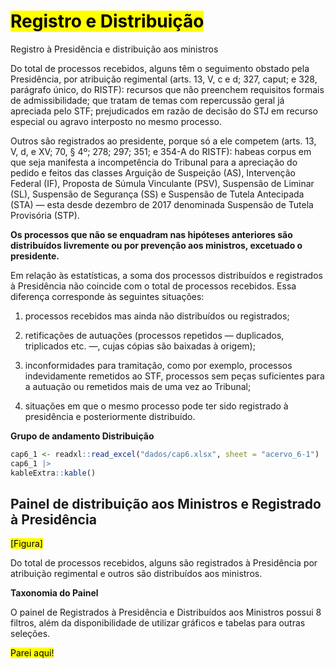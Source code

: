# <mark>Registro e Distribuição</mark> {#registro-distribuicao}

Registro à Presidência e distribuição aos ministros

Do total de processos recebidos, alguns têm o seguimento obstado pela Presidência, por atribuição regimental (arts. 13, V, c e d; 327, caput; e 328, parágrafo único, do RISTF): recursos que não preenchem requisitos formais de admissibilidade; que tratam de temas com repercussão geral já apreciada pelo STF; prejudicados em razão de decisão do STJ em recurso especial ou agravo interposto no mesmo processo. 

Outros são registrados ao presidente, porque só a ele competem (arts. 13, V, d, e XV; 70, § 4º; 278; 297; 351; e 354-A do RISTF): habeas corpus em que seja manifesta a incompetência do Tribunal para a apreciação do pedido e feitos das classes Arguição de Suspeição (AS), Intervenção Federal (IF), Proposta de Súmula Vinculante (PSV), Suspensão de Liminar (SL), Suspensão de Segurança (SS) e Suspensão de Tutela Antecipada (STA) — esta desde dezembro de 2017 denominada Suspensão de Tutela Provisória (STP). 

**Os processos que não se enquadram nas hipóteses anteriores são distribuídos livremente ou por prevenção aos ministros, excetuado o presidente.**

Em relação às estatísticas, a soma dos processos distribuídos e registrados à Presidência não coincide com o total de processos recebidos. Essa diferença corresponde às seguintes situações: 

1. processos recebidos mas ainda não distribuídos ou registrados; 

1. retificações de autuações (processos repetidos — duplicados, triplicados etc. —, cujas cópias são baixadas à origem);

1. inconformidades para tramitação, como por exemplo, processos indevidamente remetidos ao STF, processos sem peças suficientes para a autuação ou remetidos mais de uma vez ao Tribunal;

1. situações em que o mesmo processo pode ter sido registrado à presidência e posteriormente distribuído.

**Grupo de andamento Distribuição**

```r
cap6_1 <- readxl::read_excel("dados/cap6.xlsx", sheet = "acervo_6-1")
cap6_1 |> 
kableExtra::kable()
```

## Painel de distribuição aos Ministros e Registrado à Presidência

<mark>[Figura]</mark>

Do total de processos recebidos, alguns são registrados à Presidência por atribuição regimental e outros são distribuídos aos ministros.

**Taxonomia do Painel**

O painel de Registrados à Presidência e Distribuídos aos Ministros possui 8 filtros, além da disponibilidade de utilizar gráficos e tabelas para outras seleções.

<mark>Parei aqui!</mark>